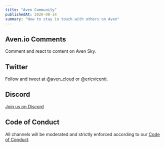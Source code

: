 ```yaml
---
title: "Aven Community"
publishedAt: 2020-08-14
summary: "How to stay in touch with others on Aven"
---
```


## Aven.io Comments

Comment and react to content on Aven Sky.

## Twitter

Follow and tweet at [@aven_cloud](https://twitter.com/aven_cloud) or [@ericvicenti](https://twitter.com/ericvicenti).

## Discord

[Join us on Discord](https://discord.gg/XvhnTHJ)

## Code of Conduct

All channels will be moderated and strictly enforced according to our [Code of Conduct](/code-of-conduct).

<!--- © Eric Vicenti 2020. Licensed under Creative Commons BY-NC-SA 4.0 https://creativecommons.org/licenses/by-nc-sa/4.0/ -->
